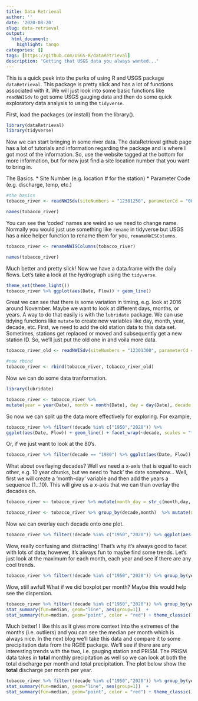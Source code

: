 ```yaml
---
title: Data Retrieval
author: ''
date: '2020-08-20'
slug: data-retrieval
output:
  html_document:
    highlight: tango
categories: []
tags: [https://github.com/USGS-R/dataRetrieval]
description: 'Getting that USGS data you always wanted...'
---
```



This is a quick peek into the perks of using R and USGS package `dataRetrieval`. This package is pretty slick and has a lot of functions associated with it. We will just look into some basic functions like `readNWISdv` to get some USGS gauging data and then do some quick exploratory data analysis to using the `tidyverse`. 

First, load the packages (or install) from the library(). 

```r
library(dataRetrieval)
library(tidyverse)
```

Now we can start bringing in some river data. The dataRetrieval github page has a lot of tutorials and information regarding the package and is where I got most of the information. So, use the website tagged at the bottom for more information, but for now just find a site location number that you want to bring in.

The Basics.
* Site Number (e.g. location # for the station)
* Parameter Code (e.g. discharge, temp, etc.)

```r
#the basics
tobacco_river <- readNWISdv(siteNumbers = "12301250", parameterCd = "00060")

names(tobacco_river)
```

You can see the 'coded' names are weird so we need to change name. Normally you would just use something like `rename` in tidyverse but USGS has a nice helper function to rename them for you, `renameNWISColumns`.

```r
tobacco_river <- renameNWISColumns(tobacco_river)

names(tobacco_river)
```

Much better and pretty slick! Now we have a data.frame with the daily flows. Let's take a look at the hydrograph using the `tidyverse`.

```r
theme_set(theme_light())
tobacco_river %>% ggplot(aes(Date, Flow)) + geom_line()
```

Great we can see that there is some variation in timing, e.g. look at 2016 around November. Maybe we want to look at different days, months, or years. A way to do that easily is with the `lubridate` package. We can use tidying functions like `mutate` to create new variables like day, month, year, decade, etc. First, we need to add the old station data to this data set. Sometimes, stations get replaced or moved and subsequently get a new station ID. So, we'll just put the old one in and voila more data. 

```r
tobacco_river_old <- readNWISdv(siteNumbers = "12301300", parameterCd = "00060") %>% renameNWISColumns()

#now rbind
tobacco_river <- rbind(tobacco_river, tobacco_river_old)
```

Now we can do some data tranformation.

```r
library(lubridate)

tobacco_river <- tobacco_river %>% 
mutate(year = year(Date), month = month(Date), day = day(Date), decade = year - (year %% 10), lustrum = year - (year %% 5))
```

So now we can split up the data more effectively for exploring. For example,

```r
tobacco_river %>% filter(!decade %in% c("1950","2020")) %>%
ggplot(aes(Date, Flow)) + geom_line() + facet_wrap(~decade, scales = "free_x")
```

Or, if we just want to look at the 80's.

```r
tobacco_river %>% filter(decade == "1980") %>% ggplot(aes(Date, Flow)) + geom_line() 
```

What about overlaying decades? Well we need a x-axis that is equal to each other, e.g. 10 year chunks, but we need to 'hack' the date somehow... Well, first we will create a 'month-day' variable and then add the years a sequence (1...10). This will give us a x-axis that we can than overlay the decades on.

```r
tobacco_river <- tobacco_river %>% mutate(month_day = str_c(month,day, sep = "-"))

tobacco_river <- tobacco_river %>% group_by(decade,month)  %>% mutate(month_day = str_c(str_sub(year, -1), month_day, sep = "-"))
```

Now we can overlay each decade onto one plot.

```r
tobacco_river %>% filter(!decade %in% c("1950","2020")) %>% ggplot(aes(month_day, Flow)) + geom_line(aes(color = decade, group = decade)) + scale_color_distiller(palette = "RdBu")+ theme_classic() + theme(axis.ticks = element_blank(), axis.text.x = element_blank()) + labs(x = "Years-Months-Days within 10 year partitions, e.g. 1980-1989, etc.", y = "Maximum Daily Discharge (cfs)", title = "Looking at decades of annual discharge.")
```

Wow, really confusing and distracting! That's why it's always good to facet with lots of data; however, it's always fun to maybe find some trends. Let's just look at the maximum for each month, each year and see if there are any cool trends. 

```r
tobacco_river %>% filter(!decade %in% c("1950","2020")) %>% group_by(year, month) %>% slice_max(Flow) %>%  ggplot(aes(month, Flow)) + geom_line(aes(color = year, group = year)) + scale_color_distiller(palette = "Spectral")+ theme_classic()  + scale_x_continuous(breaks = seq(1,12,1)) + labs(x = "Months", y = "Maximum Monthly Discharge (cfs)", title = "Looking at monthly max discharge per year.")
```

Wow, still awful! What if we did boxplot per month? Maybe this would help see the dispersion.

```r
tobacco_river %>% filter(!decade %in% c("1950","2020")) %>% group_by(year, month) %>% slice_max(Flow) %>%  ggplot(aes(month, Flow)) + geom_boxplot(aes(group = month)) + 
stat_summary(fun=median, geom="line", aes(group=1))  + 
stat_summary(fun=median, geom="point", color = "red") + theme_classic()  + scale_x_continuous(breaks = seq(1,12,1)) + labs(x = "Months", y = "Maximum Monthly Discharge (cfs)", title = "Looking at monthly max discharge per year.") + scale_y_continuous(labels = scales::comma_format())
```

Much better! I like this as it gives more context into the extremes of the months (i.e. outliers) and you can see the median per month which is always nice. In the next blog we'll take this data and compare it to some precipitation data from the RGEE package. We'll see if there are any interesting trends with the two, i.e. gauging station and PRISM. The PRISM data takes in **total** monthly precipitation as well so we can look at both the total discharge per month and total precipitation. The plot below show the **total** discharge per month per year.


```r
tobacco_river %>% filter(!decade %in% c("1950","2020")) %>% group_by(year, month) %>% summarise(total_q = sum(Flow)) %>%  ggplot(aes(month, total_q)) + geom_boxplot(aes(group = month)) + 
stat_summary(fun=median, geom="line", aes(group=1))  + 
stat_summary(fun=median, geom="point", color = "red") + theme_classic()  + scale_x_continuous(breaks = seq(1,12,1)) + labs(x = "Months", y = "Total Discharge (cfs)", title = "Looking at monthly total discharge per year per month.") + scale_y_continuous(labels = scales::comma_format())
```

